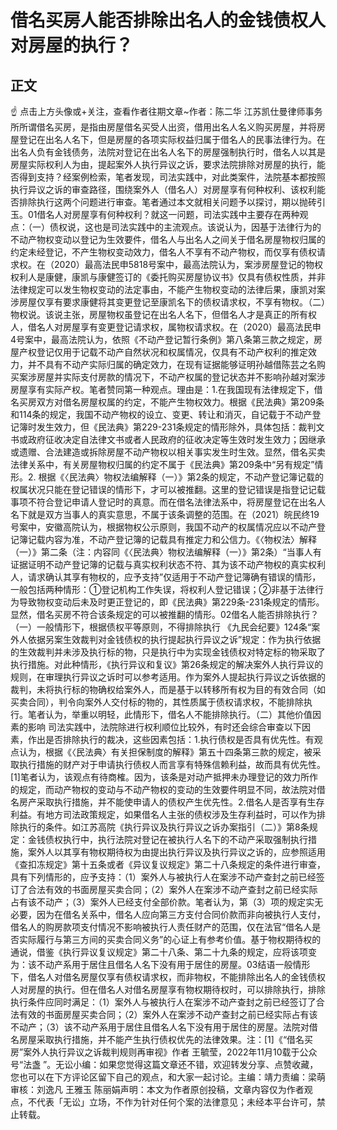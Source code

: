 # 借名买房人能否排除出名人的金钱债权人对房屋的执行？
## 正文
☝ 点击上方头像或+关注，查看作者往期文章~作者：陈二华 江苏凯仕曼律师事务所所谓借名买房，是指由房屋借名买受人出资，借用出名人名义购买房屋，并将房屋登记在出名人名下，但是房屋的各项实际权益归属于借名人的民事法律行为。在出名人负有金钱债务，法院对登记在出名人名下的房屋强制执行时，借名人以其是房屋实际权利人为由，提起案外人执行异议之诉，要求法院排除对房屋的执行，能否得到支持？经案例检索，笔者发现，司法实践中，对此类案件，法院基本都按照执行异议之诉的审查路径，围绕案外人（借名人）对房屋享有何种权利、该权利能否排除执行这两个问题进行审查。笔者通过本文就相关问题予以探讨，期以抛砖引玉。01借名人对房屋享有何种权利？就这一问题，司法实践中主要存在两种观点：（一）债权说，这也是司法实践中的主流观点。该说认为，因基于法律行为的不动产物权变动以登记为生效要件，借名人与出名人之间关于借名房屋物权归属的约定未经登记，不产生物权变动效力，借名人不享有不动产物权，而仅享有债权请求权。在（2020）最高法民申5818号案中，最高法院认为，案涉房屋登记的物权权利人是康健，康凯与康健签订的《委托购买房屋协议书》仅具有债权性质，并非法律规定可以发生物权变动的法定事由，不能产生物权变动的法律后果，康凯对案涉房屋仅享有要求康健将其变更登记至康凯名下的债权请求权，不享有物权。（二）物权说。该说主张，房屋物权虽登记在出名人名下，但借名人才是真正的所有权人，借名人对房屋享有变更登记请求权，属物权请求权。在（2020）最高法民申4号案中，最高法院认为，依照《不动产登记暂行条例》第八条第三款之规定，房屋产权登记仅用于记载不动产自然状况和权属情况，仅具有不动产权利的推定效力，并不具有不动产实际归属的确定效力，在现有证据能够证明孙越借陈芸之名购买案涉房屋并实际支付房款的情况下，不动产权属的登记状态并不影响孙越对案涉房屋享有实际产权。笔者赞同第一种观点。理由是：1.在我国现有法律规定下，借名买房双方对借名房屋权属的约定，不能产生物权效力。根据《民法典》第209条和114条的规定，我国不动产物权的设立、变更、转让和消灭，自记载于不动产登记簿时发生效力，但《民法典》第229-231条规定的情形除外，具体包括：裁判文书或政府征收决定自法律文书或者人民政府的征收决定等生效时发生效力；因继承或遗赠、合法建造或拆除房屋不动产物权以相关事实发生时生效。显然，借名买卖法律关系中，有关房屋物权归属的约定不属于《民法典》第209条中“另有规定”情形。2. 根据《〈民法典〉物权法编解释（一）》第2条的规定，不动产登记簿记载的权属状况只能在登记错误的情形下，才可以被推翻。这里的登记错误是指登记记载事项不符合登记申请人登记时的真意。而在借名法律法系中，将房屋登记在出名人名下就是双方当事人的真实意思，不属于该条调整的范围。在（2021）皖民终19号案中，安徽高院认为，根据物权公示原则，我国不动产的权属情况应以不动产登记簿记载内容为准，不动产登记簿的记载具有推定力和公信力。《〈物权法〉解释（一）》第二条（注：内容同《〈民法典〉物权法编解释（一）》第2条）“当事人有证据证明不动产登记簿的记载与真实权利状态不符、其为该不动产物权的真实权利人，请求确认其享有物权的，应予支持”仅适用于不动产登记簿确有错误的情形，一般包括两种情形：①登记机构工作失误，将权利人登记错误；②非基于法律行为导致物权变动后未及时更正登记的，即《民法典》第229条-231条规定的情形。显然，借名买房不符合该条规定的可以被推翻的情形。02借名人能否排除执行？（一）一般情形下，根据债权平等原则，不得排除执行 《九民会纪要》124条“案外人依据另案生效裁判对金钱债权的执行提起执行异议之诉”规定：作为执行依据的生效裁判并未涉及执行标的物，只是执行中为实现金钱债权对特定标的物采取了执行措施。对此种情形，《执行异议和复议》第26条规定的解决案外人执行异议的规则，在审理执行异议之诉时可以参考适用。作为案外人提起执行异议之诉依据的裁判，未将执行标的物确权给案外人，而是基于以转移所有权为目的有效合同（如买卖合同），判令向案外人交付标的物的，其性质属于债权请求权，不能排除执行。笔者认为，举重以明轻，此情形下，借名人不能排除执行。（二）其他价值因素的影响  司法实践中，法院除进行权利顺位比较外，有时还会综合审查以下因素，作出是否排除执行的裁决，这些因素包括：1.执行债权是否具有优先性。有观点认为，根据《〈民法典〉有关担保制度的解释》第五十四条第三款的规定，被采取执行措施的财产对于申请执行债权人而言享有特殊信赖利益，故而具有优先性。[1]笔者认为，该观点有待商榷。因为，该条是对动产抵押未办理登记的效力所作的规定，而动产物权的变动与不动产物权的变动的生效要件明显不同，故法院对借名房产采取执行措施，并不能使申请人的债权产生优先性。2.借名人是否享有生存利益。有地方司法政策规定，如果借名人主张的债权涉及生存利益时，可以作为排除执行的条件。如江苏高院《执行异议及执行异议之诉办案指引（二）》第8条规定：金钱债权执行中，执行法院对登记在被执行人名下的不动产采取强制执行措施，案外人以其享有物权期待权为由提出执行异议及执行异议之诉的，应参照适用《查扣冻规定》第十五条或者《异议复议规定》第二十八条规定的条件进行审查，具有下列情形的，应予支持：（1）案外人与被执行人在案涉不动产查封之前已经签订了合法有效的书面房屋买卖合同；（2）案外人在案涉不动产查封之前已经实际占有该不动产；（3）案外人已经支付全部价款。笔者认为，第（3）项的规定实无必要，因为在借名关系中，借名人应向第三方支付合同价款而非向被执行人支付，借名人的购房款项支付情况不影响被执行人责任财产的范围，仅在法官“借名人是否实际履行与第三方间的买卖合同义务”的心证上有参考价值。基于物权期待权的通说，借鉴《执行异议复议规定》第二十八条、第二十九条的规定，应将该项变为：该不动产系用于居住且借名人名下没有用于居住的房屋。03结语一般情形下，借名人对借名房屋仅享有债权请求权，而非物权，不能排除出名人的金钱债权人对房屋的执行。但在借名人对借名房屋享有物权期待权时，可以排除执行，排除执行条件应同时满足：（1）案外人与被执行人在案涉不动产查封之前已经签订了合法有效的书面房屋买卖合同；（2）案外人在案涉不动产查封之前已经实际占有该不动产；（3）该不动产系用于居住且借名人名下没有用于居住的房屋。法院对借名房屋采取执行措施，并不能产生执行债权优先的法律效果。注：[1]《“借名买房”案外人执行异议之诉裁判规则再审视》作者 王毓莹，2022年11月10载于公众号“法盏 ”。无讼小编：如果您觉得这篇文章还不错，欢迎转发分享、点赞收藏，您也可以在下方评论区留下自己的观点，和大家一起讨论。主编：靖力责编：梁萌审核：刘逸凡 王雅玉 陈丽娟声明：本文为作者原创投稿，文章内容仅为作者观点，不代表「无讼」立场，不作为针对任何个案的法律意见；未经本平台许可，禁止转载。